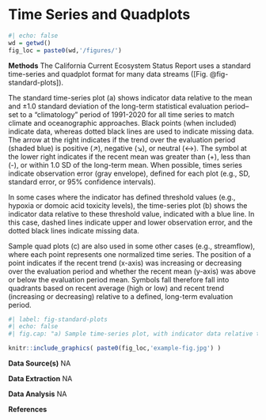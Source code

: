 # Time Series and Quadplots

```r
#| echo: false
wd = getwd()
fig_loc = paste0(wd,'/figures/')

```

**Methods** The California Current Ecosystem Status Report uses a standard time-series and quadplot format for many data streams ([Fig. @fig-standard-plots]).

The standard time-series plot (a) shows indicator data relative to the mean and ±1.0 standard deviation of the long-term statistical evaluation period--set to a "climatology" period of 1991-2020 for all time series to match climate and oceanographic approaches. Black points (when included) indicate data, whereas dotted black lines are used to indicate missing data. The arrow at the right indicates if the trend over the evaluation period (shaded blue) is positive (↗), negative (↘), or neutral (↔). The symbol at the lower right indicates if the recent mean was greater than (+), less than (-), or within 1.0 SD of the long-term mean. When possible, times series indicate observation error (gray envelope), defined for each plot (e.g., SD, standard error, or 95% confidence intervals).

In some cases where the indicator has defined threshold values (e.g., hypoxia or domoic acid toxicity levels), the time-series plot (b) shows the indicator data relative to these threshold value, indicated with a blue line. In this case, dashed lines indicate upper and lower observation error, and the dotted black lines indicate missing data.

Sample quad plots (c) are also used in some other cases (e.g., streamflow), where each point represents one normalized time series. The position of a point indicates if the recent trend (x-axis) was increasing or decreasing over the evaluation period and whether the recent mean (y-axis) was above or below the evaluation period mean. Symbols fall therefore fall into quadrants based on recent average (high or low) and recent trend (increasing or decreasing) relative to a defined, long-term evaluation period.

```r
#| label: fig-standard-plots
#| echo: false
#| fig.cap: "a) Sample time-series plot, with indicator data relative to the mean (black dashed horizontal line) and ±1.0 standard deviation (SD; solid blue lines) of the long-term statistical evaluation period (1991-2020). Dotted black line indicates missing data, and points (when included) indicate data. Arrow at the right indicates if the trend over the evaluation period (shaded blue) is positive (↗), negative (↘), or neutral (↔). Symbol at the lower right indicates if the recent mean was greater than (+), less than (-), or within 1.0 SD of the long-term mean. When possible, times series indicate observation error (gray envelope), defined for each plot (e.g., SD, standard error, or 95% confidence intervals). b) Sample time-series plot with the indicator plotted relative to a threshold value (blue line). Dashed lines indicate upper and lower observation error, again defined for each plot. Dotted black line indicates missing data. c) Sample quad plot where each point represents one normalized time series. The position of a point indicates if the recent trend was increasing or decreasing over the evaluation period and the position of the recent average relative to the evaluation period."

knitr::include_graphics( paste0(fig_loc,'example-fig.jpg') )
```

**Data Source(s)** NA

**Data Extraction** NA

**Data Analysis** NA

**References**
